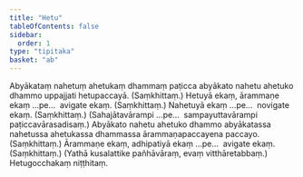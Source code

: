 ```yaml
---
title: "Hetu"
tableOfContents: false
sidebar:
  order: 1
type: "tipitaka"
basket: "ab"
---
```



<DynamicBreadcrumb />

<Division number="40">

<Paragraph number="1083">
Abyākataṃ nahetuṃ ahetukaṃ dhammaṃ paṭicca abyākato nahetu ahetuko dhammo uppajjati hetupaccayā. (Saṃkhittaṃ.)
</Paragraph>

<Paragraph number="1084">
Hetuyā ekaṃ, ārammaṇe ekaṃ …pe…  avigate ekaṃ. (Saṃkhittaṃ.)
</Paragraph>

<Paragraph number="1085">
Nahetuyā ekaṃ …pe…  novigate ekaṃ. (Saṃkhittaṃ.)
</Paragraph>

<Paragraph number="1086">
(Sahajātavārampi …pe…  sampayuttavārampi paṭiccavārasadisaṃ.)
</Paragraph>

</Division>
<Division number="41">

<Paragraph number="1087">
Abyākato nahetu ahetuko dhammo abyākatassa nahetussa ahetukassa dhammassa ārammaṇapaccayena paccayo. (Saṃkhittaṃ.)
</Paragraph>

<Paragraph number="1088">
Ārammaṇe ekaṃ, adhipatiyā ekaṃ …pe…  avigate ekaṃ. (Saṃkhittaṃ.)
</Paragraph>

<Paragraph number="1089">
(Yathā kusalattike pañhāvāraṃ, evaṃ vitthāretabbaṃ.)

</Paragraph>
</Division>

<Paragraph number="1090" type="center">
Hetugocchakaṃ niṭṭhitaṃ.
</Paragraph>
